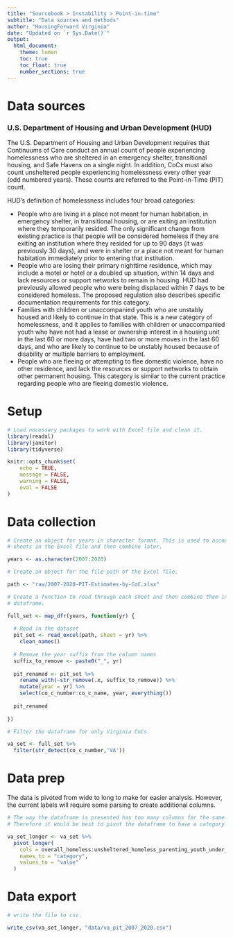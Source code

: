 ```yaml
---
title: "Sourcebook > Instability > Point-in-time"
subtitle: "Data sources and methods"
author: "HousingForward Virginia"
date: "Updated on `r Sys.Date()`"
output:
  html_document:
    theme: lumen
    toc: true
    toc_float: true
    number_sections: true
---
```


# Data sources

### U.S. Department of Housing and Urban Development (HUD) {-}

The U.S. Department of Housing and Urban Development requires that Continuums of
Care conduct an annual count of people experiencing homelessness who are sheltered
in an emergency shelter, transitional housing, and Safe Havens on a single night.
In addition, CoCs must also count unsheltered people experiencing homelessness every
other year (odd numbered years). These counts are referred to the Point-in-Time (PIT)
count.

HUD's definition of homelessness includes four broad categories:

* People who are living in a place not meant for human habitation, in emergency shelter, in transitional housing, or are exiting an institution where they temporarily resided. The only significant change from existing practice is that people will be considered homeless if they are exiting an institution where they resided for up to 90 days (it was previously 30 days), and were in shelter or a place not meant for human habitation immediately prior to entering that institution.
* People who are losing their primary nighttime residence, which may include a motel or hotel or a doubled up situation, within 14 days and lack resources or support networks to remain in housing. HUD had previously allowed people who were being displaced within 7 days to be considered homeless. The proposed regulation also describes specific documentation requirements for this category.
* Families with children or unaccompanied youth who are unstably housed and likely to continue in that state. This is a new category of homelessness, and it applies to families with children or unaccompanied youth who have not had a lease or ownership interest in a housing unit in the last 60 or more days, have had two or more moves in the last 60 days, and who are likely to continue to be unstably housed because of disability or multiple barriers to employment.
* People who are fleeing or attempting to flee domestic violence, have no other residence, and lack the resources or support networks to obtain other permanent housing. This category is similar to the current practice regarding people who are fleeing domestic violence.



# Setup
```r

# Load necessary packages to work with Excel file and clean it.
library(readxl)
library(janitor)
library(tidyverse)

knitr::opts_chunk$set(
	echo = TRUE,
	message = FALSE,
	warning = FALSE,
	eval = FALSE
)
```


# Data collection
```r
# Create an object for years in character format. This is used to account for 
# sheets in the Excel file and then combine later.

years <- as.character(2007:2020)

# Create an object for the file path of the Excel file.

path <- "raw/2007-2020-PIT-Estimates-by-CoC.xlsx"

# Create a function to read through each sheet and then combine them into a single
# dataframe.

full_set <- map_dfr(years, function(yr) {
  
  # Read in the dataset
  pit_set <- read_excel(path, sheet = yr) %>%
    clean_names()
  
  # Remove the year suffix from the column names
  suffix_to_remove <- paste0("_", yr)
  
  pit_renamed <- pit_set %>%
    rename_with(~str_remove(.x, suffix_to_remove)) %>%
    mutate(year = yr) %>%
    select(co_c_number:co_c_name, year, everything())
  
  pit_renamed
  
})

# Filter the dataframe for only Virginia CoCs.

va_set <- full_set %>%
  filter(str_detect(co_c_number,'VA'))

```

# Data prep
The data is pivoted from wide to long to make for easier analysis. However, the 
current labels will require some parsing to create additional columns.
```r
# The way the dataframe is presented has too many columns for the same data values.
# Therefore it would be best to pivot the dataframe to have a category column.

va_set_longer <- va_set %>% 
  pivot_longer(
    cols = overall_homeless:unsheltered_homeless_parenting_youth_under_25_multiple_races, 
    names_to = "category",
    values_to = "value"
  )
```

# Data export
```r
# write the file to csv.

write_csv(va_set_longer, "data/va_pit_2007_2020.csv")
```

